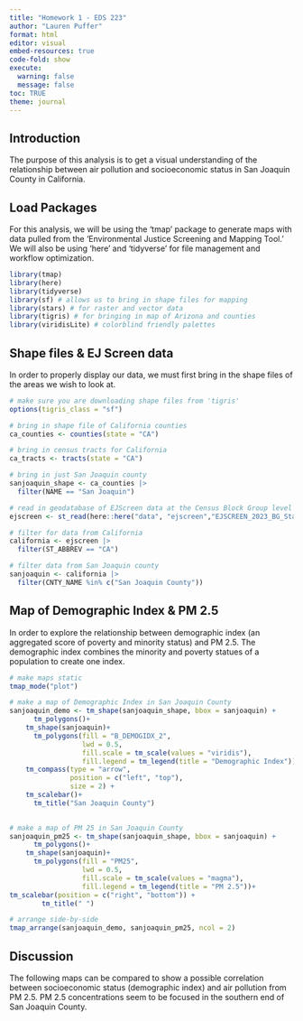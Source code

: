 ```yaml
---
title: "Homework 1 - EDS 223"
author: "Lauren Puffer"
format: html
editor: visual
embed-resources: true
code-fold: show
execute: 
  warning: false
  message: false
toc: TRUE
theme: journal
---
```


## Introduction

The purpose of this analysis is to get a visual understanding of the relationship between air pollution and socioeconomic status in San Joaquin County in California.

## Load Packages

For this analysis, we will be using the 'tmap' package to generate maps with data pulled from the 'Environmental Justice Screening and Mapping Tool.' We will also be using 'here' and 'tidyverse' for file management and workflow optimization.

```r
library(tmap)
library(here)
library(tidyverse)
library(sf) # allows us to bring in shape files for mapping
library(stars) # for raster and vector data
library(tigris) # for bringing in map of Arizona and counties
library(viridisLite) # colorblind friendly palettes
```

## Shape files & EJ Screen data

In order to properly display our data, we must first bring in the shape files of the areas we wish to look at.

```r
# make sure you are downloading shape files from 'tigris'
options(tigris_class = "sf")

# bring in shape file of California counties 
ca_counties <- counties(state = "CA")

# bring in census tracts for California
ca_tracts <- tracts(state = "CA")

# bring in just San Joaquin county
sanjoaquin_shape <- ca_counties |>
  filter(NAME == "San Joaquin")

# read in geodatabase of EJScreen data at the Census Block Group level
ejscreen <- st_read(here::here("data", "ejscreen","EJSCREEN_2023_BG_StatePct_with_AS_CNMI_GU_VI.gdb")) 

# filter for data from California
california <- ejscreen |>
  filter(ST_ABBREV == "CA") 

# filter data from San Joaquin county
sanjoaquin <- california |>
  filter(CNTY_NAME %in% c("San Joaquin County"))

```

## Map of Demographic Index & PM 2.5

In order to explore the relationship between demographic index (an aggregated score of poverty and minority status) and PM 2.5. The demographic index combines the minority and poverty statues of a population to create one index.

```r
# make maps static 
tmap_mode("plot")

# make a map of Demographic Index in San Joaquin County
sanjoaquin_demo <- tm_shape(sanjoaquin_shape, bbox = sanjoaquin) +
      tm_polygons()+
    tm_shape(sanjoaquin)+
      tm_polygons(fill = "B_DEMOGIDX_2",
                  lwd = 0.5,
                  fill.scale = tm_scale(values = "viridis"),
                  fill.legend = tm_legend(title = "Demographic Index"))+
    tm_compass(type = "arrow",
               position = c("left", "top"),
               size = 2) +
    tm_scalebar()+
      tm_title("San Joaquin County")
    

# make a map of PM 25 in San Joaquin County
sanjoaquin_pm25 <- tm_shape(sanjoaquin_shape, bbox = sanjoaquin) +
      tm_polygons()+
    tm_shape(sanjoaquin)+
      tm_polygons(fill = "PM25",
                  lwd = 0.5,
                  fill.scale = tm_scale(values = "magma"),
                  fill.legend = tm_legend(title = "PM 2.5"))+
tm_scalebar(position = c("right", "bottom")) +
        tm_title(" ")

# arrange side-by-side
tmap_arrange(sanjoaquin_demo, sanjoaquin_pm25, ncol = 2)
```

## Discussion 

The following maps can be compared to show a possible correlation between socioeconomic status (demographic index) and air pollution from PM 2.5. PM 2.5 concentrations seem to be focused in the southern end of San Joaquin County.
